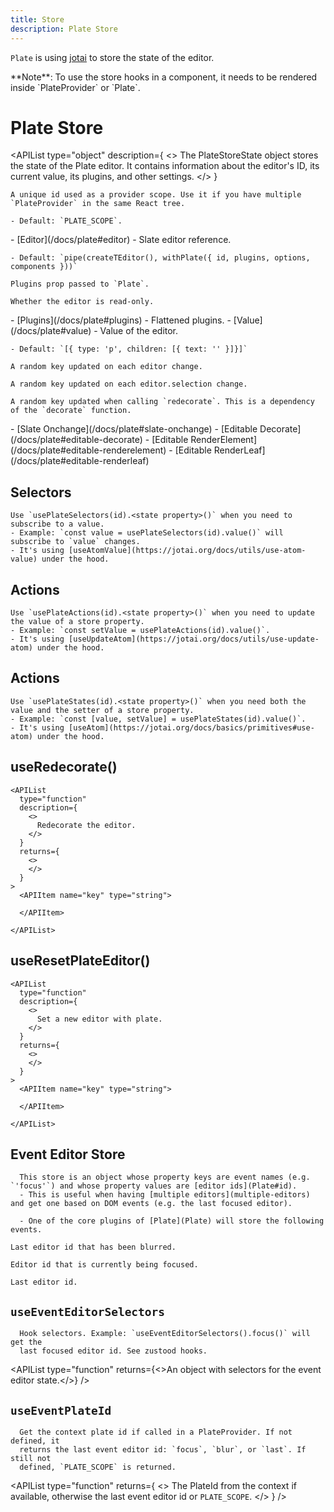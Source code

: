 ```yaml
---
title: Store
description: Plate Store
---
```


`Plate` is using [jotai](https://github.com/pmndrs/jotai) to store the state of the editor.

<Callout className="my-4">
  **Note**: To use the store hooks in a component, it needs to be rendered
  inside `PlateProvider` or `Plate`.
</Callout>

# Plate Store

<APIList
  type="object"
  description={
    <>
      The PlateStoreState object stores the state of the Plate editor. It contains information about the editor's ID, its current value, its plugins, and other settings.
    </>
  }
>

  <APIItem name="id" type="PlateId">

    A unique id used as a provider scope. Use it if you have multiple `PlateProvider` in the same React tree.

    - Default: `PLATE_SCOPE`.

  </APIItem>

  <APIItem name="editor" type="PlateEditor">
    - [Editor](/docs/plate#editor)
    - Slate editor reference.

    - Default: `pipe(createTEditor(), withPlate({ id, plugins, options, components }))`

  </APIItem>

  <APIItem name="rawPlugins" type="PlatePlugin[]">

    Plugins prop passed to `Plate`.

  </APIItem>

  <APIItem name="readOnly" type="boolean">

    Whether the editor is read-only.

  </APIItem>

  <APIItem name="plugins" type="WithPlatePlugin[]">
    - [Plugins](/docs/plate#plugins)
    - Flattened plugins.

  </APIItem>

  <APIItem name="value" type="Value">
    - [Value](/docs/plate#value)
    - Value of the editor.

    - Default: `[{ type: 'p', children: [{ text: '' }]}]`

  </APIItem>

  <APIItem name="keyEditor" type="string">

    A random key updated on each editor change.

  </APIItem>

  <APIItem name="keySelection" type="string">

    A random key updated on each editor.selection change.

  </APIItem>

  <APIItem name="keyDecorate" type="string">

    A random key updated when calling `redecorate`. This is a dependency of the `decorate` function.

  </APIItem>

<APIItem name="onChange" type="object">
<APISubList>
  <APISubListItem parent="onChange" name="fn" type="function">
    - [Slate Onchange](/docs/plate#slate-onchange)
  </APISubListItem>
</APISubList>

</APIItem>

<APIItem name="decorate" type="object" >
  <APISubList>
    <APISubListItem parent="decorate" name="fn" type="function" >
      - [Editable Decorate](/docs/plate#editable-decorate)
    </APISubListItem>
  </APISubList>

</APIItem>

<APIItem name="renderElement" type="object" >
  <APISubList>
    <APISubListItem parent="renderElement" name="fn" type="function" >
      - [Editable RenderElement](/docs/plate#editable-renderelement)
    </APISubListItem>
  </APISubList>

</APIItem>

<APIItem name="renderLeaf" type="object" >
  <APISubList>
    <APISubListItem parent="renderLeaf" name="fn" type="function" >
      - [Editable RenderLeaf](/docs/plate#editable-renderleaf)
    </APISubListItem>
  </APISubList>

</APIItem>
</APIList>

## Selectors

    Use `usePlateSelectors(id).<state property>()` when you need to subscribe to a value.
    - Example: `const value = usePlateSelectors(id).value()` will subscribe to `value` changes.
    - It's using [useAtomValue](https://jotai.org/docs/utils/use-atom-value) under the hood.

## Actions

    Use `usePlateActions(id).<state property>()` when you need to update the value of a store property.
    - Example: `const setValue = usePlateActions(id).value()`.
    - It's using [useUpdateAtom](https://jotai.org/docs/utils/use-update-atom) under the hood.

## Actions

    Use `usePlateStates(id).<state property>()` when you need both the value and the setter of a store property.
    - Example: `const [value, setValue] = usePlateStates(id).value()`.
    - It's using [useAtom](https://jotai.org/docs/basics/primitives#use-atom) under the hood.

## useRedecorate()

    <APIList
      type="function"
      description={
        <>
          Redecorate the editor.
        </>
      }
      returns={
        <>
        </>
      }
    >
      <APIItem name="key" type="string">

      </APIItem>

    </APIList>

## useResetPlateEditor()

    <APIList
      type="function"
      description={
        <>
          Set a new editor with plate.
        </>
      }
      returns={
        <>
        </>
      }
    >
      <APIItem name="key" type="string">

      </APIItem>

    </APIList>

## Event Editor Store

      This store is an object whose property keys are event names (e.g. `'focus'`) and whose property values are [editor ids](Plate#id).
      - This is useful when having [multiple editors](multiple-editors) and get one based on DOM events (e.g. the last focused editor).

      - One of the core plugins of [Plate](Plate) will store the following events.

<APIList type="object">

  <APIItem name="blur" type="PlateId | null">

    Last editor id that has been blurred.

  </APIItem>

  <APIItem name="focus" type="PlateId | null">

    Editor id that is currently being focused.

  </APIItem>

  <APIItem name="last" type="PlateId | null">

    Last editor id.

  </APIItem>

</APIList>

## `useEventEditorSelectors`

      Hook selectors. Example: `useEventEditorSelectors().focus()` will get the
      last focused editor id. See zustood hooks.

<APIList
  type="function"
  returns={<>An object with selectors for the event editor state.</>}
/>

## `useEventPlateId`

      Get the context plate id if called in a PlateProvider. If not defined, it
      returns the last event editor id: `focus`, `blur`, or `last`. If still not
      defined, `PLATE_SCOPE` is returned.

<APIList
  type="function"
  returns={
    <>
      The PlateId from the context if available, otherwise the last event editor
      id or `PLATE_SCOPE`.
    </>
  }
/>
